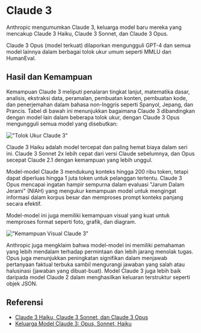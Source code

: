 
# Claude 3

Anthropic mengumumkan Claude 3, keluarga model baru mereka yang mencakup Claude 3 Haiku, Claude 3 Sonnet, dan Claude 3 Opus.

Claude 3 Opus (model terkuat) dilaporkan mengungguli GPT-4 dan semua model lainnya dalam berbagai tolok ukur umum seperti MMLU dan HumanEval.

## Hasil dan Kemampuan

Kemampuan Claude 3 meliputi penalaran tingkat lanjut, matematika dasar, analisis, ekstraksi data, peramalan, pembuatan konten, pembuatan kode, dan penerjemahan dalam bahasa non-Inggris seperti Spanyol, Jepang, dan Prancis. Tabel di bawah ini menunjukkan bagaimana Claude 3 dibandingkan dengan model lain dalam beberapa tolok ukur, dengan Claude 3 Opus mengungguli semua model yang disebutkan:

!["Tolok Ukur Claude 3"](../../img/claude/claude-benchmark.png)

Claude 3 Haiku adalah model tercepat dan paling hemat biaya dalam seri ini. Claude 3 Sonnet 2x lebih cepat dari versi Claude sebelumnya, dan Opus secepat Claude 2.1 dengan kemampuan yang lebih unggul.

Model-model Claude 3 mendukung konteks hingga 200 ribu token, tetapi dapat diperluas hingga 1 juta token untuk pelanggan tertentu. Claude 3 Opus mencapai ingatan hampir sempurna dalam evaluasi "Jarum Dalam Jerami" (NIAH) yang mengukur kemampuan model untuk mengingat informasi dalam korpus besar dan memproses prompt konteks panjang secara efektif.

Model-model ini juga memiliki kemampuan visual yang kuat untuk memproses format seperti foto, grafik, dan diagram.

!["Kemampuan Visual Claude 3"](../../img/claude/claude-vision.png)

Anthropic juga mengklaim bahwa model-model ini memiliki pemahaman yang lebih mendalam terhadap permintaan dan lebih jarang menolak tugas. Opus juga menunjukkan peningkatan signifikan dalam menjawab pertanyaan faktual terbuka sambil mengurangi jawaban yang salah atau halusinasi (jawaban yang dibuat-buat). Model Claude 3 juga lebih baik daripada model Claude 2 dalam menghasilkan keluaran terstruktur seperti objek JSON.

## Referensi

- [Claude 3 Haiku, Claude 3 Sonnet, dan Claude 3 Opus](https://www.anthropic.com/news/claude-3-family)
- [Keluarga Model Claude 3: Opus, Sonnet, Haiku](https://www-cdn.anthropic.com/de8ba9b01c9ab7cbabf5c33b80b7bbc618857627/Model_Card_Claude_3.pdf)
